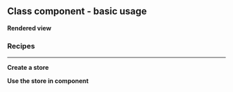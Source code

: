 


<Meta
	title="React/Class component/Basic usage"
	parameters={defaultDocParams()}
/>

## Class component - basic usage

**Rendered view**

<Canvas className="custom-docs-story">
	<CCBasicUsage />
</Canvas>

### Recipes

---

**Create a store**

<CodeView
	componentName="Store"
	jsContent={StateJsContent}
	tsContent={StateTsContent}
/>

**Use the store in component**

<CodeView
	componentName="CCBasicUsage"
	jsContent={BasicUsageJsContent}
	tsContent={BasicUsageTsContent}
/>
